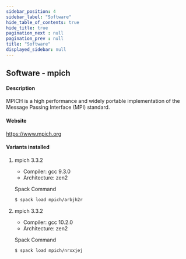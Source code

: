 ```yaml
---
sidebar_position: 4
sidebar_label: "Software"
hide_table_of_contents: true
hide_title: true
pagination_next : null
pagination_prev : null
title: "Software"
displayed_sidebar: null
---
```


## Software - mpich


#### Description
MPICH is a high performance and widely portable implementation of the Message Passing Interface (MPI) standard.

#### Website
https://www.mpich.org

#### Variants installed

1. mpich 3.3.2

    - Compiler: gcc 9.3.0
    - Architecture: zen2

    Spack Command
    ```bash
    $ spack load mpich/arbjh2r
    ```

2. mpich 3.3.2

    - Compiler: gcc 10.2.0
    - Architecture: zen2

    Spack Command
    ```bash
    $ spack load mpich/nrxxjej
    ```
